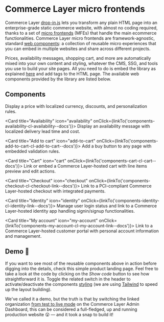 
<Meta of={Stories} />

# Commerce Layer micro frontends

Commerce Layer [drop-in.js](https://github.com/commercelayer/drop-in.js) lets you transform any plain HTML page into an enterprise-grade static commerce website, with almost no coding required, thanks to a set of [micro frontends](https://micro-frontends.org/) (MFEs) that handle the main ecommerce functionalities. Commerce Layer micro frontends are framework-agnostic, standard [web components](https://developer.mozilla.org/en-US/docs/Web/Web_Components): a collection of reusable micro experiences that you can embed in multiple websites and share across different projects.

Prices, availability messages, shopping cart, and more are automatically mixed into your own content and styling, whatever the CMS, SSG, and tools you use to build your site pages. All you need to do is embed the library as explained [here](?path=/docs/getting-started--docs) and add tags to the HTML page. The available web components provided by the library are listed below.

## Components

<div className="link-list">
  <Card title="Price" icon="price" onClick={linkTo('components-price-cl-price--docs')}>
    Display a price with localized currency, discounts, and personalization rules.
  </Card>

  <Card title="Availability" icon="availability" onClick={linkTo('components-availability-cl-availability--docs')}>
    Display an availability message with localized delivery lead time and cost.
  </Card>

  <Card title="Add to cart" icon="add-to-cart" onClick={linkTo('components-add-to-cart-cl-add-to-cart--docs')}>
    Add a buy button to any page with embedded validation rules.
  </Card>

  <Card title="Cart" icon="cart" onClick={linkTo('components-cart-cl-cart--docs')}>
    Link or embed a Commerce Layer-hosted cart with line items preview and edit actions.
  </Card>

  <Card title="Checkout" icon="checkout" onClick={linkTo('components-checkout-cl-checkout-link--docs')}>
    Link to a PCI-compliant Commerce Layer-hosted checkout with integrated payments.
  </Card>

  <Card title="Identity" icon="identity" onClick={linkTo('components-identity-cl-identity-link--docs')}>
    Manage user login status and link to a Commerce Layer-hosted identity app handling signin/signup functionalities.
  </Card>

  <Card title="My account" icon="my-account" onClick={linkTo('components-my-account-cl-my-account-link--docs')}>
    Link to a Commerce Layer-hosted customer portal with personal account information and management.
  </Card>
</div>


## Demo 🚀

If you want to see most of the reusable components above in action before digging into the details, check this simple product landing page. Feel free to take a look at the code by clicking on the *Show code* button to see how straightforward it is. Toggle the related switch in the header to activate/deactivate the components [styling](?path=/docs/getting-started--docs#styling) (we are using [Tailwind](https://tailwindcss.com/) to speed up the layout building).

We've called it a demo, but the truth is that by switching the linked organization [from test to live mode](https://docs.commercelayer.io/core/api-specification#environments) on the Commerce Layer Admin Dashboard, this can be considered a full-fledged, up and running production website 😮 — and it took a snap to build it!

<Canvas sourceState="hidden" of={Stories.Basic} />
